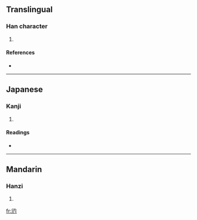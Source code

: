 {{also|尥}}
==Translingual==

===Han character===
{{Han char|rn=43|rad=尢|as=03|sn=6|four=|canj=金山心戈 (CUPI)}}

# {{defn|Han|sort=尢03}}

====References====
* {{Han ref|kx=0298.080|dkj=07551|hdz=10552.130|uh=5C26|ud=23590}}

----

==Japanese==

===Kanji===
{{ja-kanji|grade=|rs=尢03}}

# {{defn|Japanese}}

====Readings====
* {{ja-readings|on=[[りょう]] (ryō), [[ほう]] (hō), [[ちょう]] (chō)|kun=[[ゆきなやむ]] (yukinayamu)}}

----

==Mandarin==

===Hanzi===
{{cmn-hanzi|pin=[[liào]] ([[liao4]])|wg=liao<sup>4</sup>}}

# {{defn|Mandarin}}

[[fr:尦]]
